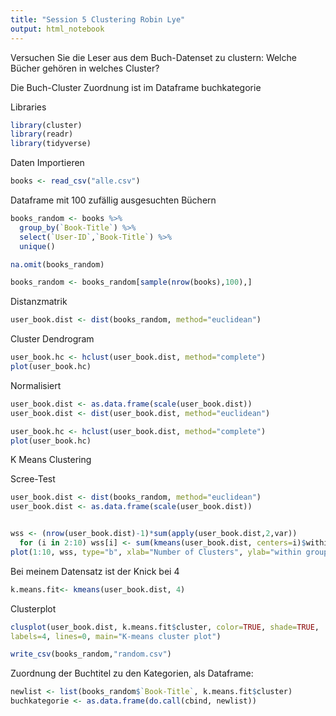 ---
title: "Session 5 Clustering Robin Lye"
output: html_notebook
---

Versuchen Sie die Leser aus dem Buch-Datenset zu clustern:
Welche Bücher gehören in welches Cluster?

Die Buch-Cluster Zuordnung ist im Dataframe buchkategorie

Libraries
```{r}
library(cluster)
library(readr)
library(tidyverse)
```

Daten Importieren
```{r}
books <- read_csv("alle.csv")
```


Dataframe mit 100 zufällig ausgesuchten Büchern
```{r}
books_random <- books %>%
  group_by(`Book-Title`) %>%
  select(`User-ID`,`Book-Title`) %>%
  unique()

na.omit(books_random)

books_random <- books_random[sample(nrow(books),100),]
```


Distanzmatrik
```{r}
user_book.dist <- dist(books_random, method="euclidean")

```

Cluster Dendrogram
```{r}
user_book.hc <- hclust(user_book.dist, method="complete")
plot(user_book.hc)
```
Normalisiert
```{r}
user_book.dist <- as.data.frame(scale(user_book.dist))
user_book.dist <- dist(user_book.dist, method="euclidean")

user_book.hc <- hclust(user_book.dist, method="complete")
plot(user_book.hc)
```
K Means Clustering

Scree-Test
```{r}
user_book.dist <- dist(books_random, method="euclidean")
user_book.dist <- as.data.frame(scale(user_book.dist))


wss <- (nrow(user_book.dist)-1)*sum(apply(user_book.dist,2,var))
  for (i in 2:10) wss[i] <- sum(kmeans(user_book.dist, centers=i)$withinss)
plot(1:10, wss, type="b", xlab="Number of Clusters", ylab="within groups sums of squares")
```
Bei meinem Datensatz ist der Knick bei 4

```{r}
k.means.fit<- kmeans(user_book.dist, 4)
```

Clusterplot
```{r}
clusplot(user_book.dist, k.means.fit$cluster, color=TRUE, shade=TRUE,
labels=4, lines=0, main="K-means cluster plot")
```
```{r}
write_csv(books_random,"random.csv")
```

Zuordnung der Buchtitel zu den Kategorien, als Dataframe:
```{r}
newlist <- list(books_random$`Book-Title`, k.means.fit$cluster)
buchkategorie <- as.data.frame(do.call(cbind, newlist)) 

```

